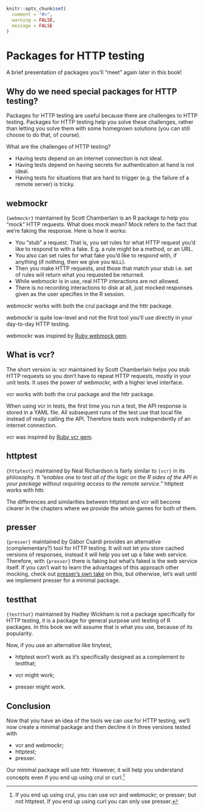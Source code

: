 ```r
knitr::opts_chunk$set(
  comment = "#>",
  warning = FALSE,
  message = FALSE
)
```

# Packages for HTTP testing

A brief presentation of packages you'll "meet" again later in this book!

## Why do we need special packages for HTTP testing?

Packages for HTTP testing are useful because there are challenges to HTTP testing.
Packages for HTTP testing help you solve these challenges, rather than letting you solve them with some homegrown solutions (you can still choose to do that, of course).

What are the challenges of HTTP testing?

* Having tests depend on an internet connection is not ideal.
* Having tests depend on having secrets for authentication at hand is not ideal.
* Having tests for situations that are hard to trigger (e.g. the failure of a remote server) is tricky.

## webmockr

`{webmockr}` maintained by Scott Chamberlain is an R package to help you "mock" HTTP requests. What does mock mean? Mock refers to the fact that we're faking the response. Here is how it works:

* You "stub" a request. That is, you set rules for what HTTP request you'd like to respond to with a fake. E.g. a rule might be a method, or an URL.
* You also can set rules for what fake you'd like to respond with, if anything (if nothing, then we give you `NULL`).
* Then you make HTTP requests, and those that match your stub i.e. set of rules will return what you requested be returned.
* While webmockr is in use, real HTTP interactions are not allowed.
* There is no recording interactions to disk at all, just mocked responses given as the user specifies in the R session.

webmockr works with both the crul package and the httr package.

webmockr is quite low-level and not the first tool you'll use directly in your day-to-day HTTP testing.

webmockr was inspired by [Ruby webmock gem](https://github.com/bblimke/webmock).

## What is vcr? {#what-vcr}

The short version is: vcr maintained by Scott Chamberlain helps you stub HTTP requests so you don't have to repeat HTTP requests, mostly in your unit tests.
It uses the power of webmockr, with a higher level interface.

vcr works with both the crul package and the httr package.

When using vcr in tests, the first time you run a test, the API response is stored in a YAML file.
All subsequent runs of the test use that local file instead of really calling the API.
Therefore tests work independently of an internet connection.

vcr was inspired by [Ruby vcr gem](https://relishapp.com/vcr/vcr/docs).

## httptest

`{httptest}` maintained by Neal Richardson is fairly similar to `{vcr}` in its philosophy.
It _"enables one to test all of the logic on the R sides of the API in your package without requiring access to the remote service."_
httptest works with httr.

The differences and similarities between httptest and vcr will become clearer in the chapters where we provide the whole games for both of them.

## presser

`{presser}` maintained by Gábor Csárdi provides an alternative (complementary?) tool for HTTP testing.
It will not let you store cached versions of responses, instead it will help you set up a fake web service.
Therefore, with `{presser}` there is faking but what's faked is the web service itself.
If you can't wait to learn the advantages of this approach other mocking, check out [presser's own take](https://r-lib.github.io/presser/articles/introduction.html#presser-vs-mocking-1) on this, but otherwise, let's wait until we implement presser for a minimal package.

## testthat 

`{testthat}` maintained by Hadley Wickham is not a package specifically for HTTP testing, it is a package for general purpose unit testing of R packages.
In this book we will assume that is what you use, because of its popularity.

Now, if you use an alternative like tinytest, 

* httptest won't work as it's specifically designed as a complement to testthat;

* vcr might work;

* presser might work.

## Conclusion

Now that you have an idea of the tools we can use for HTTP testing, we'll now create a minimal package and then decline it in three versions tested with

* vcr and webmockr;
* httptest;
* presser.

Our minimal package will use httr. However, it will help you understand concepts even if you end up using crul or curl.[^limits]


[^limits]:  If you end up using crul, you can use vcr and webmockr; or presser; but not httptest. If you end up using curl you can only use presser.